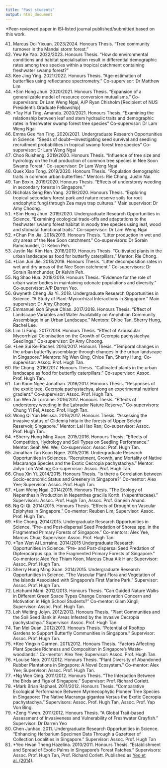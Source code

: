 ```yaml
---
title: "Past students"
output: html_document
---
```


*Peer-reviewed paper in ISI-listed journal published/submitted based on this work.

<!---
Eugenia Mok Kai Ern. 2024/2025. Honours Thesis.
--->
41.	Marcus Ooi Yixuan. 2023/2024. Honours Thesis. “Tree community turnover in the Mandai storm forest.”
40.	Yew Ke Yao. 2022/2023. Honours Thesis. “How do environmental conditions and habitat specialisation result in differential demographic rates among tree species within a tropical catchment containing freshwater swamp forest?”
39.	Kee Jing Ying. 2021/2022. Honours Thesis. “Age-estimation of butterflies using reflectance spectrometry.” Co-supervisor: Dr Matthew Lim
38.	*Sim Hong Jhun. 2020/2021. Honours Thesis. “Expansion of a generalizable model of resource conversion mutualisms.” Co-supervisors: Dr Lam Weng Ngai, A/P Ryan Chisholm [Recipient of NUS President’s Graduate Fellowship]
37.	*Tay Hui Ting, Amanda. 2020/2021. Honours Thesis. “Examining the relationship between leaf and stem hydraulic traits and demographic rates in freshwater swamp forest tree species” Co-supervisor: Dr Lam Weng Ngai
36.	Emma Gee Yan Ting. 2020/2021. Undergraduate Research Opportunities in Science. “Seeds of doubt—investigating seed survival and seedling recruitment probabilities in tropical swamp forest tree species” Co-supervisor: Dr Lam Weng Ngai
35.	Choo Ruisheng. 2019/2020. Honours Thesis. “Influence of tree size and hydrology on the fruit production of common tree species in Nee Soon Swamp Forest.” Co-supervisor: Dr Lam Weng Ngai
34.	Quek Xiao Tong. 2019/2020. Honours Thesis. “Population demographic traits in common urban butterflies.” Mentors: Rie Chong, Justin Nai.
33.	Tan Boxin. 2019/2020. Honours Thesis. “Effects of understorey weeding in secondary forests in Singapore.”
32.	Nicholas Seng Ren Yang. 2019/2020. Honours Thesis. “Exploring tropical secondary forest park and nature reserve soils for root endophytic fungi through Zea mays trap cultures.” Main supervisor: Dr Amy Choong.
31.	*Sim Hong Jhun. 2019/2020. Undergraduate Research Opportunities in Science. “Examining ecological trade-offs and adaptations to the freshwater swamp forest habitat in woody tree species using leaf, wood and stomatal functional traits.” Co-supervisor: Dr Lam Weng Ngai
30.	*Chan Pin Jia. 2018/2019. Honours Thesis. “Litter production in wet and dry areas of the Nee Soon catchment.” Co-supervisors: Dr Sorain Ramchunder, Dr Kelvin Peh.
29.	Justin Nai Kim Han. 2018/2019. Honours Thesis. “Cultivated plants in the urban landscape as food for butterfly caterpillars.” Mentor: Rie Chong.
28.	*Lian Jun Jie. 2018/2019. Honours Thesis. “Litter decomposition rates in wet and dry areas of the Nee Soon catchment.” Co-supervisors: Dr Sorain Ramchunder, Dr Kelvin Peh.
27.	Ng Shao Hua. 2018/2019. Honours Thesis. “Evidence for the role of urban water bodies in maintaining odonate populations and diversity.” Co-supervisor: A/P Darren Yeo.
26.	Gwyneth Cheng Jia Yi. 2018. Undergraduate Research Opportunities in Science. “A Study of Plant-Mycorrhizal Interactions in Singapore.” Main supervisor: Dr Amy Choong.
25.	Emmanuel Goh Shyue Chian. 2017/2018. Honours Thesis. “Effect of Landscape Variables and Water Availability
on Amphibian Community Assemblage in an Urban Landscape.” Mentors: Chloe Tan, Sherry Hung, Rachel Lee.
24.	Lim Li Fang. 2017/2018. Honours Thesis. “Effect of Arbuscular Mycorrhizal Colonisation on the Growth of Cecropia pachystachya Seedlings.” Co-supervisor: Dr Amy Choong.
23.	*Lee Sui Kei Rachel. 2016/2017. Honours Thesis. “Temporal changes in the urban butterfly assemblage through changes in the urban landscape in Singapore.” Mentors: Ng Wen Qing, Chloe Tan, Sherry Hung; Co-supervisor: Assoc. Prof. Hugh Tan.
22.	Rie Chong. 2016/2017. Honours Thesis. “Cultivated plants in the urban landscape as food for butterfly caterpillars.” Co-supervisor: Assoc. Prof. Hugh Tan.
21.	Tan Koon Ngee Jonathan. 2016/2017. Honours Thesis. “Responses of the exotic tree, Cecropia pachystachya, along an experimental nutrient gradient.” Co-supervisor: Assoc. Prof. Hugh Tan.
20.	Tan Wen Ai Lorraine. 2016/2017. Honours Thesis. “Effects of understorey weeding in the Labrador Nature Reserve.” Co-supervisors: Chung Yi Fei, Assoc. Prof. Hugh Tan.
19.	Wong Qi Yun Melissa. 2016/2017. Honours Thesis. “Assessing the invasive status of Clidemia hirta in the forests of Upper Seletar Reservoir, Singapore.” Mentor: Lai Hao Ran; Co-supervisor: Assoc. Prof. Hugh Tan.
18.	*Sherry Hung Ming Xuan. 2015/2016. Honours Thesis. “Effects of Competition, Hydrology and Soil Types on Seedling Performance.” Mentor: Seah Wei Wei; Co-supervisor: Assoc. Prof. Hugh Tan.
17.	Jonathan Tan Koon Ngee. 2015/2016. Undergraduate Research Opportunities in Sciences. “Recruitment, Growth, and Mortality of Native Macaranga Species and the Exotic Cecropia pachystachya.” Mentor: Jolyn Loh Weiting; Co-supervisor: Assoc. Prof. Hugh Tan.
16.	Chua Xin Yi. 2014/2015. Honours Thesis. “Is there a Correlation between Socio-economic Status and Greenery in Singapore?” Co-mentor: Alex Yee; Supervisor: Assoc. Prof. Hugh Tan.
15.	*Lam Weng Ngai. 2014/2015. Honours Thesis. “The Ecology of Nepenthesin Production in Nepenthes gracilis Korth. (Nepenthaceae).” Supervisors: Assoc. Prof. Hugh Tan, Assoc. Prof. Ganesh Anand.
14.	Ng Qi Qi. 2014/2015. Honours Thesis. “Effects of Drought on Vascular Epiphytes in Singapore.” Co-mentor: Reuben Lim; Supervisor: Assoc. Prof. Hugh Tan.
13.	*Rie Chong. 2014/2015. Undergraduate Research Opportunities in Science. “Pre- and Post-dispersal Seed Predation of Shorea spp. in the Fragmented Primary Forests of Singapore.” Co-mentors: Alex Yee, Marcus Chua; Supervisor: Assoc. Prof. Hugh Tan.
12.	*Tan Wen Ai Lorraine. 2014/2015 Undergraduate Research Opportunities in Science. “Pre- and Post-dispersal Seed Predation of Dipterocarpus spp. in the Fragmented Primary Forests of Singapore.” Co-mentors: Alex Yee Thiam Koon, Marcus Chua Aik Hian; Supervisor: Assoc. Prof. Hugh Tan.
11.	Sherry Hung Ming Xuan. 2014/2015. Undergraduate Research Opportunities in Science. “The Vascular Plant Flora and Vegetation of the Islands Associated with Singapore’s First Marine Park.” Supervisor: Assoc. Prof. Hugh Tan.
10.	Letchumi Mani. 2012/2013. Honours Thesis. “Can Guided Nature Walks in Different Green Space Types Change Conservation Concern and Motivation in High School Students?” Co-mentor: Giam Xingli; Supervisor: Assoc. Prof. Hugh Tan.
9.	Loh Weiting Jolyn. 2012/2013. Honours Thesis. “Plant Communities and the Soil Seed Bank in Areas Infested by the Invasive Cecropia pachystachya.” Supervisor: Assoc. Prof. Hugh Tan.
8.	Tan Mei Quan. 2012/2013. Honours Thesis. “Potential of Rooftop Gardens to Support Butterfly Communities in Singapore.” Supervisor: Assoc. Prof. Hugh Tan.
7.	*Kee Yingxin Carmen. 2011/2012. Honours Thesis. “Factors Affecting Plant Species Richness and Composition in Singapore’s Waste-woodlands.” Co-mentor: Alex Yee; Supervisor: Assoc. Prof. Hugh Tan.
6.	*Louise Neo. 2011/2012. Honours Thesis. “Plant Diversity of Abandoned Rubber Plantations in Singapore: A Novel Ecosystem.” Co-mentor: Alex Yee; Supervisor: Assoc. Prof. Hugh Tan.
5.	*Ng Wen Qing. 2011/2012. Honours Thesis. “The Interaction Between the Birds and Figs of Singapore.” Supervisor: Prof. Richard Corlett.
4.	*Mark Brian Raphael. 2011/2012. Honours Thesis. “Comparative Ecological Performance Between Myrmecophytic Pioneer Tree Species in Singapore: The Native Macranga gigantea Versus the Exotic Cecropia pachystachya.” Supervisors: Assoc. Prof. Hugh Tan, Assoc. Prof. Yap Von Bing.
3.	*Zeng Yiwen. 2011/2012. Honours Thesis. “A Global Trait-based Assessment of Invasiveness and Vulnerability of Freshwater Crayfish.” Supervisor: Dr Darren Yeo
2.	Chen Junhao. 2011. Undergraduate Research Opportunities in Science. “Enhancing Herbarium Specimen Data Through a Gazetteer of Collection Localities in Singapore.” Supervisor: Assoc. Prof. Hugh Tan
1.	*Yeo Hwan Theng Hazelina. 2010/2011. Honours Thesis. “Establishment and Spread of Exotic Palms in Singapore’s Forest Patches.” Supervisors: Assoc. Prof. Hugh Tan, Prof. Richard Corlett. Published as  [Yeo et al. (2014)](/publications.html#YeoEtAl_2014).
